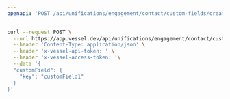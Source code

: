 ```yaml
---
openapi: 'POST /api/unifications/engagement/contact/custom-fields/create'
---
```


<RequestExample>

```bash Request
curl --request POST \
  --url https://app.vessel.dev/api/unifications/engagement/contact/custom-fields/create \
  --header 'Content-Type: application/json' \
  --header 'x-vessel-api-token: ' \
  --header 'x-vessel-access-token: '\
  --data '{
  "customField": {
    "key": "customField1"
  }
}'
```

</RequestExample>
